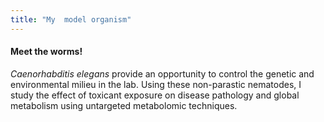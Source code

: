 ```yaml
---
title: "My  model organism"
---
```


#### Meet the worms!

*Caenorhabditis elegans* provide an opportunity to control the genetic and environmental  milieu in the lab. Using these non-parastic nematodes, I study the effect of toxicant exposure on disease pathology and global metabolism using untargeted metabolomic techniques. 